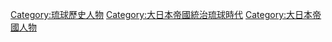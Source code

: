 [[Category:琉球歷史人物|Category:琉球歷史人物]] 
[[Category:大日本帝國統治琉球時代|Category:大日本帝國統治琉球時代]]
[[Category:大日本帝國人物|Category:大日本帝國人物]]